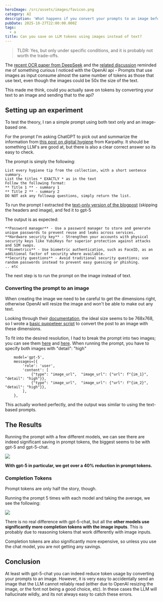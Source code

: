 ```yaml
---
heroImage: /src/assets/images/favicon.png
category: AI
description: 'What happens if you convert your prompts to an image before running?'
pubDate: 2025-10-27T22:00:00.000Z
tags:
  - a
title: Can you save on LLM tokens using images instead of text?
---
```


> TLDR: Yes, but only under specific conditions, and it is probably not worth the trade-offs.

The [recent OCR paper from DeepSeek](https://arxiv.org/abs/2510.18234) and the [related discussion](https://news.ycombinator.com/item?id=45658928) reminded me of something curious I noticed with the OpenAI api - Prompts that use images as input consume almost the same number of tokens as those that use text, even though the images could be 50x the size of the text.

This made me think, could you actually save on tokens by converting your text to an image and sending that to the api?

## Setting up an experiment

To test the theory, I ran a simple prompt using both text only and an image-based one.

For the prompt I'm asking ChatGPT to pick out and summarize the information from [this post on digital hygiene](https://karpathy.bearblog.dev/digital-hygiene/) from Karpathy. It should be something LLM's are good at, but there is also a clear correct answer so its easy to check.

The prompt is simply the following:

```
List every hygiene tip from the collection, with a short sentence summary.
List the titles * EXACTLY * as in the text
Follow the following format:
** Title 1 ** - summary 1
** Title 2 ** - summary 2
DO NOT ask any followup questions, simply return the list.
```

To run the prompt I extracted the [text-only version of the blogpost](https://gist.github.com/lpellis/8f00d5d7554fcd4cc7572f6ddb7d6912) (skipping the headers and image), and fed it to gpt-5

The output is as expected:

```
**Password manager** - Use a password manager to store and generate unique passwords to prevent reuse and leaks across services.
**Hardware security key** - Strengthen your accounts with physical security keys like YubiKeys for superior protection against attacks and SIM swaps.
**Biometrics** - Use biometric authentication, such as FaceID, as an additional factor of security where available.
**Security questions** - Avoid traditional security questions; use random passwords instead to prevent easy guessing or phishing.
.. etc

```

The next step is to run the prompt on the image instead of text.

### Converting the prompt to an image

When creating the image we need to be careful to get the dimensions right, otherwise OpenAI will resize the image and won't be able to make out any text.

Looking through their [documentation](https://platform.openai.com/docs/guides/images-vision?api-mode=responses), the ideal size seems to be 768x768, so I wrote a [basic puppeteer script](https://gist.github.com/lpellis/f7064bee73ce4a3c22aebea819f2665a) to convert the post to an image with these dimensions.

To fit into the desired resolution, I had to break the prompt into two images; you can see them [here](/blog/images/screenshot_full_1.png) and [here](/blog/images/screenshot_full_2.png).
When running the prompt, you have to specify both images with "detail": "high"

```
    model='gpt-5',
    messages=[{
        'role': 'user',
        'content': [
            {"type": "image_url",  "image_url": {"url": f"{im_1}", "detail": "high"}},
            {"type": "image_url",  "image_url": {"url": f"{im_2}", "detail": "high"}},
        ],
    },
```

This actually worked perfectly, and the output was similar to using the text-based prompts.

## The Results

Running the prompt with a few different models, we can see there are indeed significant saving in prompt tokens, the biggest seems to be with gpt-5 and gpt-5-chat.

![](/blog/images/prompt-tokens.png)

**With gpt-5 in particular, we get over a 40% reduction in prompt tokens.**

### Completion Tokens

Prompt tokens are only half the story, though.

Running the prompt 5 times with each model and taking the average, we see the following:

![](/blog/images/completion-tokens.png)

There is no real difference with gpt-5-chat, but all the **other models use significantly more completion tokens with the image inputs**. This is probably due to reasoning tokens that work differently with image inputs.

Completion tokens are also significantly more expensive, so unless you use the chat model, you are not getting any savings.

## Conclusion

At least with gpt-5-chat you can indeed reduce token usage by converting your prompts to an image.
However, it is very easy to accidentally send an image that the LLM cannot reliably read (either due to OpenAI resizing the image, or the font not being a good choice, etc). In these cases the LLM will hallucinate wildly, and its not always easy to catch these errors.

